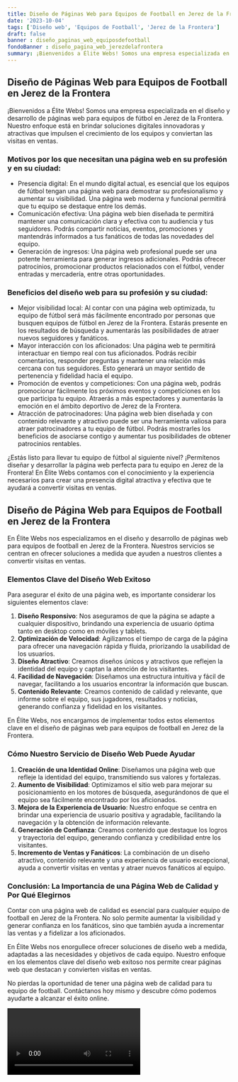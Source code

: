 ```yaml
---
title: Diseño de Páginas Web para Equipos de Football en Jerez de la Frontera
date: '2023-10-04'
tags: ['Diseño web', 'Equipos de Football', 'Jerez de la Frontera']
draft: false
banner : diseño_paginas_web_equiposdefootball
fondoBanner : diseño_pagina_web_jerezdelafrontera
summary: ¡Bienvenidos a Élite Webs! Somos una empresa especializada en el diseño y desarrollo de páginas web para equipos de fútbol en Jerez de la Frontera. Nuestro enfoque está en brindar soluciones digitales innovadoras y atractivas que impulsen el crecimiento de los equipos y conviertan las visitas en ventas.
---
```


## Diseño de Páginas Web para Equipos de Football en Jerez de la Frontera

¡Bienvenidos a Élite Webs! Somos una empresa especializada en el diseño y desarrollo de páginas web para equipos de fútbol en Jerez de la Frontera. Nuestro enfoque está en brindar soluciones digitales innovadoras y atractivas que impulsen el crecimiento de los equipos y conviertan las visitas en ventas.

### Motivos por los que necesitan una página web en su profesión y en su ciudad:

- Presencia digital: En el mundo digital actual, es esencial que los equipos de fútbol tengan una página web para demostrar su profesionalismo y aumentar su visibilidad. Una página web moderna y funcional permitirá que tu equipo se destaque entre los demás.
- Comunicación efectiva: Una página web bien diseñada te permitirá mantener una comunicación clara y efectiva con tu audiencia y tus seguidores. Podrás compartir noticias, eventos, promociones y mantendrás informados a tus fanáticos de todas las novedades del equipo.
- Generación de ingresos: Una página web profesional puede ser una potente herramienta para generar ingresos adicionales. Podrás ofrecer patrocinios, promocionar productos relacionados con el fútbol, vender entradas y mercadería, entre otras oportunidades.

### Beneficios del diseño web para su profesión y su ciudad:

- Mejor visibilidad local: Al contar con una página web optimizada, tu equipo de fútbol será más fácilmente encontrado por personas que busquen equipos de fútbol en Jerez de la Frontera. Estarás presente en los resultados de búsqueda y aumentarás las posibilidades de atraer nuevos seguidores y fanáticos.
- Mayor interacción con los aficionados: Una página web te permitirá interactuar en tiempo real con tus aficionados. Podrás recibir comentarios, responder preguntas y mantener una relación más cercana con tus seguidores. Esto generará un mayor sentido de pertenencia y fidelidad hacia el equipo.
- Promoción de eventos y competiciones: Con una página web, podrás promocionar fácilmente los próximos eventos y competiciones en los que participa tu equipo. Atraerás a más espectadores y aumentarás la emoción en el ámbito deportivo de Jerez de la Frontera.
- Atracción de patrocinadores: Una página web bien diseñada y con contenido relevante y atractivo puede ser una herramienta valiosa para atraer patrocinadores a tu equipo de fútbol. Podrás mostrarles los beneficios de asociarse contigo y aumentar tus posibilidades de obtener patrocinios rentables.

¿Estás listo para llevar tu equipo de fútbol al siguiente nivel? ¡Permítenos diseñar y desarrollar la página web perfecta para tu equipo en Jerez de la Frontera! En Élite Webs contamos con el conocimiento y la experiencia necesarios para crear una presencia digital atractiva y efectiva que te ayudará a convertir visitas en ventas.

<GifSeo />

<Cta />

## Diseño de Página Web para Equipos de Football en Jerez de la Frontera

En Élite Webs nos especializamos en el diseño y desarrollo de páginas web para equipos de football en Jerez de la Frontera. Nuestros servicios se centran en ofrecer soluciones a medida que ayuden a nuestros clientes a convertir visitas en ventas. 

### Elementos Clave del Diseño Web Exitoso

Para asegurar el éxito de una página web, es importante considerar los siguientes elementos clave:

1. **Diseño Responsivo**: Nos aseguramos de que la página se adapte a cualquier dispositivo, brindando una experiencia de usuario óptima tanto en desktop como en móviles y tablets.
2. **Optimización de Velocidad**: Agilizamos el tiempo de carga de la página para ofrecer una navegación rápida y fluida, priorizando la usabilidad de los usuarios.
3. **Diseño Atractivo**: Creamos diseños únicos y atractivos que reflejen la identidad del equipo y captan la atención de los visitantes.
4. **Facilidad de Navegación**: Diseñamos una estructura intuitiva y fácil de navegar, facilitando a los usuarios encontrar la información que buscan.
5. **Contenido Relevante**: Creamos contenido de calidad y relevante, que informe sobre el equipo, sus jugadores, resultados y noticias, generando confianza y fidelidad en los visitantes.

En Élite Webs, nos encargamos de implementar todos estos elementos clave en el diseño de páginas web para equipos de football en Jerez de la Frontera.

### Cómo Nuestro Servicio de Diseño Web Puede Ayudar

1. **Creación de una Identidad Online**: Diseñamos una página web que refleje la identidad del equipo, transmitiendo sus valores y fortalezas.
2. **Aumento de Visibilidad**: Optimizamos el sitio web para mejorar su posicionamiento en los motores de búsqueda, asegurándonos de que el equipo sea fácilmente encontrado por los aficionados.
3. **Mejora de la Experiencia de Usuario**: Nuestro enfoque se centra en brindar una experiencia de usuario positiva y agradable, facilitando la navegación y la obtención de información relevante.
4. **Generación de Confianza**: Creamos contenido que destaque los logros y trayectoria del equipo, generando confianza y credibilidad entre los visitantes.
5. **Incremento de Ventas y Fanáticos**: La combinación de un diseño atractivo, contenido relevante y una experiencia de usuario excepcional, ayuda a convertir visitas en ventas y atraer nuevos fanáticos al equipo.

### Conclusión: La Importancia de una Página Web de Calidad y Por Qué Elegirnos

Contar con una página web de calidad es esencial para cualquier equipo de football en Jerez de la Frontera. No solo permite aumentar la visibilidad y generar confianza en los fanáticos, sino que también ayuda a incrementar las ventas y a fidelizar a los aficionados.

En Élite Webs nos enorgullece ofrecer soluciones de diseño web a medida, adaptadas a las necesidades y objetivos de cada equipo. Nuestro enfoque en los elementos clave del diseño web exitoso nos permite crear páginas web que destacan y convierten visitas en ventas.

No pierdas la oportunidad de tener una página web de calidad para tu equipo de football. Contáctanos hoy mismo y descubre cómo podemos ayudarte a alcanzar el éxito online.

<Video />

<CtaBot job='Equipos de Football' city='Jerez de la Frontera'/>

<Gmaps query='Jerez de la Frontera+españa+maps' />